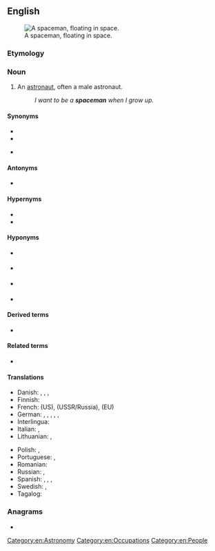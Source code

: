 ==English==
[[Image:Bruce McCandless II during EVA in 1984.jpg|thumb|A spaceman, floating in space.]]

===Etymology===
{{suffix|en|space|man}}

===Noun===
{{en-noun|spacemen}}

# {{lb|en|informal}} An [[astronaut]], often a male astronaut.
#: ''I want to be a '''spaceman''' when I grow up.''

====Synonyms====
{{sense|astronaut}}
* {{l|en|astronaut}}
* {{l|en|rocketman}}
{{sense|male astronaut}}
* {{l|en|rocketman}}

====Antonyms====
* {{sense|male astronaut}} {{l|en|spacewoman}}

====Hypernyms====
{{sense|male astronaut}}
* {{l|en|astronaut}}
* {{l|en|rocketman}}

====Hyponyms====
{{sense|astronaut}}
* {{l|en|astronaut}} {{gloss|American space programs}}
* {{l|en|taikonaut}} {{gloss|Chinese space program}}
* {{l|en|cosmonaut}} {{gloss|Soviet and Russian space programs}}
* {{l|en|spationaut}} {{gloss|European space programs}}

====Derived terms====
* {{sense|astronaut}} {{l|en|spacewoman}}

====Related terms====
* {{l|en|spacewoman}}

====Translations====
{{trans-top|astronaut}}
* Danish: {{t+|da|astronaut|c}}, {{t|da|rumfarer|c}}, {{t|da|rummand|c}}, {{t+|da|kosmonaut|c}} {{qualifier|if from the USSR or Russia}}
* Finnish: {{t+|fi|avaruuslentäjä}}
* French: {{t+|fr|astronaute|m|f}} (US), {{t+|fr|cosmonaute|m|f}} (USSR/Russia), {{t+|fr|spationaute|m|f}} (EU)
* German: {{t+|de|Raumfahrer|m}}, {{t+|de|Weltraumfahrer|m}}, {{t+|de|Astronaut|m}}, {{t+|de|Kosmonaut|m}}, {{t+|de|Taikonaut|m}}, {{t+|de|Spationaut|m}}
* Interlingua: {{t|ia|astronauta}}
* Italian: {{t+|it|astronauta|m|f}}, {{t+|it|cosmonauta|m|f}}
* Lithuanian: {{t|lt|kosmonautas|m}} {{qualifier|if from the USSR or Russia}}, {{t|lt|astronautas|m}} {{qualifier|if from the US}}
{{trans-mid}}
* Polish: {{t+|pl|astronauta|m}}, {{t+|pl|kosmonauta|m}}
* Portuguese: {{t+|pt|astronauta|m|f}}, {{t+|pt|cosmonauta|m|f}}
* Romanian: {{t+|ro|astronaut|m}}
* Russian: {{t+|ru|космона́вт|m}}, {{qualifier|US}} {{t+|ru|астрона́вт|m}}
* Spanish: {{t+|es|astronauta|m|f}}, {{t|es|hombre del espacio|m}}, {{t+|es|cosmonauta|m|f}},
* Swedish: {{t+|sv|rymdfarare|c}}, {{t+|sv|astronaut|c}}
* Tagalog: {{t|tl|taunlawak}}
{{trans-bottom}}

===Anagrams===
* {{anagrams|en|a=aacemnps|campanes|man-scape|manscape}}

[[Category:en:Astronomy]]
[[Category:en:Occupations]]
[[Category:en:People]]